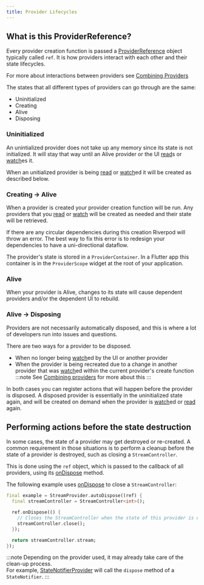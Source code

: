 ```yaml
---
title: Provider Lifecycles
---
```


## What is this ProviderReference?

Every provider creation function is passed a [ProviderReference] object typically called `ref`. It is how providers interact with each other and their state lifecycles.

For more about interactions between providers see [Combining Providers](/docs/concepts/combining_providers)

The states that all different types of providers can go through are the same:

- Uninitialized
- Creating
- Alive
- Disposing

### Uninitialized

An unintialized provider does not take up any memory since its state is not initialized.
It will stay that way until an Alive provider or the UI [read]s or [watch]es it.

When an unitialized provider is being [read] or [watch]ed it will be created as described below.

### Creating -> Alive

When a provider is created your provider creation function will be run. Any
providers that you [read] or [watch] will be created as needed and their state will be retrieved.

If there are any circular dependencies during this creation Riverpod will throw an error.
The best way to fix this error is to redesign your dependencies to have a uni-directional dataflow.

The provider's state is stored in a `ProviderContainer`. In a Flutter app this container is in the `ProviderScope` widget at the root of your application.

### Alive

When your provider is Alive, changes to its state will cause dependent providers and/or the dependent UI to rebuild.

### Alive -> Disposing

Providers are not necessarily automatically disposed, and this is where a lot of developers run into issues and questions.

There are two ways for a provider to be disposed.

- When no longer being [watch]ed by the UI or another provider
- When the provider is being recreated due to a change in another provider that was [watch]ed within the current provider's create function
  :::note
  See [Combining providers](/docs/concepts/combining_providers) for more about this
  :::

In both cases you can register actions that will happen before the provider is disposed.
A disposed provider is essentially in the uninitialized state again, and will be created on demand when the provider is [watch]ed or [read] again.

## Performing actions before the state destruction

In some cases, the state of a provider may get destroyed or re-created.
A common requirement in those situations is to perform a cleanup before the state of a provider
is destroyed, such as closing a `StreamController`.

This is done using the `ref` object, which is passed to the callback of all providers, using its [onDispose] method.

The following example uses [onDispose] to close a `StreamController`:

```dart
final example = StreamProvider.autoDispose((ref) {
  final streamController = StreamController<int>();

  ref.onDispose(() {
    // Closes the StreamController when the state of this provider is destroyed.
    streamController.close();
  });

  return streamController.stream;
});
```

:::note
Depending on the provider used, it may already take care of the clean-up process.  
For example, [StateNotifierProvider] will call the `dispose` method of a `StateNotifier`.
:::

[ref]: https://pub.dev/documentation/riverpod/latest/riverpod/ProviderReference-class.html
[watch]: https://pub.dev/documentation/riverpod/latest/riverpod/ProviderReference/watch.html
[read]: https://pub.dev/documentation/riverpod/latest/riverpod/ProviderReference/read.html
[ondispose]: https://pub.dev/documentation/riverpod/latest/riverpod/ProviderReference/onDispose.html
[statenotifierprovider]: https://pub.dev/documentation/riverpod/latest/riverpod/StateNotifierProvider-class.html
[providerreference]: https://pub.dev/documentation/riverpod/latest/riverpod/ProviderReference-class.html
